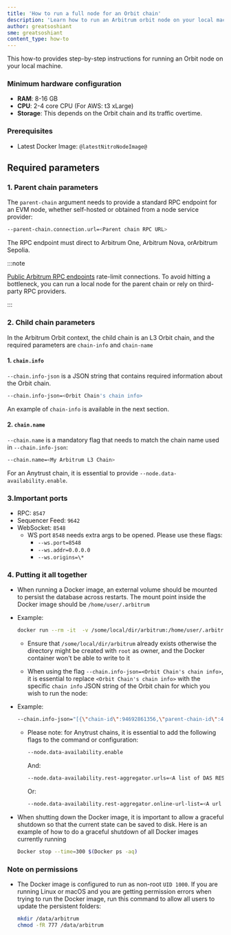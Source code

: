 ```yaml
---
title: 'How to run a full node for an Orbit chain'
description: 'Learn how to run an Arbitrum orbit node on your local machine'
author: greatsoshiant
sme: greatsoshiant
content_type: how-to
---
```


This how-to provides step-by-step instructions for running an Orbit node on your local machine.

### Minimum hardware configuration

- **RAM**: 8-16 GB
- **CPU**: 2-4 core CPU (For AWS: t3 xLarge)
- **Storage**: This depends on the Orbit chain and its traffic overtime.

### Prerequisites

- Latest Docker Image: <code>@latestNitroNodeImage@</code>

## Required parameters

### 1. Parent chain parameters

The `parent-chain` argument needs to provide a standard RPC endpoint for an EVM node, whether self-hosted or obtained from a node service provider:

```bash
--parent-chain.connection.url=<Parent chain RPC URL>
```

The RPC endpoint must direct to <a data-quicklook-from="arbitrum-one">Arbitrum One</a>, <a data-quicklook-from="arbitrum-nova">Arbitrum Nova</a>, or<a data-quicklook-from="arbitrum-sepolia">Arbitrum Sepolia</a>.

:::note

[Public Arbitrum RPC endpoints](/node-running/node-providers.mdx/#rpc-endpoints) rate-limit connections. To avoid hitting a bottleneck, you can  run a local node for the parent chain or rely on third-party RPC providers.

::: 

### 2. Child chain parameters 


In the Arbitrum Orbit context, the child chain is an L3 Orbit chain, and the required parameters are `chain-info` and `chain-name`

#### 1. `chain.info`

`--chain.info-json` is a JSON string that contains required information about the Orbit chain. 

```bash
--chain.info-json=<Orbit Chain's chain info>
```

An example of `chain-info` is available in the next section.

#### 2. `chain.name`

`--chain.name` is a mandatory flag that needs to match the chain name used in `--chain.info-json`:


```bash
--chain.name=<My Arbitrum L3 Chain> 
```

For an <a data-quicklook-from="arbitrum-anytrust-chain">Anytrust chain</a>, it is essential to provide `--node.data-availability.enable`.

### 3.Important ports

- RPC: `8547`
- Sequencer Feed: `9642`
- WebSocket: `8548`
  - WS port `8548` needs extra args to be opened. Please use these flags:
    - `--ws.port=8548`
    - `--ws.addr=0.0.0.0`
    - `--ws.origins=\*`

### 4. Putting it all together

- When running a Docker image, an external volume should be mounted to persist the database across restarts. The mount point inside the Docker image should be `/home/user/.arbitrum`


- Example:

  ```bash wordWrap=true
  docker run --rm -it  -v /some/local/dir/arbitrum:/home/user/.arbitrum -p 0.0.0.0:8547:8547 -p 0.0.0.0:8548:8548 @latestNitroNodeImage@ --parent-chain.connection.url=<Parent chain RPC URL> --chain.id=<OrbitChainId> --chain.name=<My Arbitrum Orbit Chain> --http.api=net,web3,eth --http.corsdomain=* --http.addr=0.0.0.0 --http.vhosts=* --chain.info-json=<Orbit Chain's chain info>
  ```

    - Ensure that `/some/local/dir/arbitrum` already exists otherwise the directory might be created with `root` as owner, and the Docker container won't be able to write to it

    - When using the flag `--chain.info-json=<Orbit Chain's chain info>`, it is essential to replace `<Orbit Chain's chain info>` with the specific `chain info` JSON string of the Orbit chain for which you wish to run the node: 

- Example:

  ```bash wordWrap=true
  --chain.info-json="[{\"chain-id\":94692861356,\"parent-chain-id\":421614,\"chain-name\":\"My Arbitrum L3 Chain\",\"chain-config\":{\"chainId\":94692861356,\"homesteadBlock\":0,\"daoForkBlock\":null,\"daoForkSupport\":true,\"eip150Block\":0,\"eip150Hash\":\"0x0000000000000000000000000000000000000000000000000000000000000000\",\"eip155Block\":0,\"eip158Block\":0,\"byzantiumBlock\":0,\"constantinopleBlock\":0,\"petersburgBlock\":0,\"istanbulBlock\":0,\"muirGlacierBlock\":0,\"berlinBlock\":0,\"londonBlock\":0,\"clique\":{\"period\":0,\"epoch\":0},\"arbitrum\":{\"EnableArbOS\":true,\"AllowDebugPrecompiles\":false,\"DataAvailabilityCommittee\":false,\"InitialArbOSVersion\":10,\"InitialChainOwner\":\"0xAde4000C87923244f0e95b41f0e45aa3C02f1Bb2\",\"GenesisBlockNum\":0}},\"rollup\":{\"bridge\":\"0xde835286442c6446E36992c036EFe261AcD87F6d\",\"inbox\":\"0x0592d3861Ea929B5d108d915c36f64EE69418049\",\"sequencer-inbox\":\"0xf9d77199288f00440Ed0f494Adc0005f362c17b1\",\"rollup\":\"0xF5A42aDA664E7c2dFE9DDa4459B927261BF90E09\",\"validator-utils\":\"0xB11EB62DD2B352886A4530A9106fE427844D515f\",\"validator-wallet-creator\":\"0xEb9885B6c0e117D339F47585cC06a2765AaE2E0b\",\"deployed-at\":1764099}}]"
  ```

  - Please note: for Anytrust chains, it is essential to add the following flags to the command or configuration:

    ```bash 
    --node.data-availability.enable
    ```

    And: 

    ```bash 
    --node.data-availability.rest-aggregator.urls=<A list of DAS REST endpoints>
    ```
    
    Or: 
    
    ```bash
    --node.data-availability.rest-aggregator.online-url-list=<A url that returns a list of the DAS REST endpoints>
    ```


- When shutting down the Docker image, it is important to allow a graceful shutdown so that the current state can be saved to disk. Here is an example of how to do a graceful shutdown of all Docker images currently running

  ```bash
  Docker stop --time=300 $(Docker ps -aq)
  ```

### Note on permissions

- The Docker image is configured to run as non-root `UID 1000`. If you are running Linux or macOS and you are getting permission errors when trying to run the Docker image, run this command to allow all users to update the persistent folders:

  ```bash
  mkdir /data/arbitrum
  chmod -fR 777 /data/arbitrum
  ```
